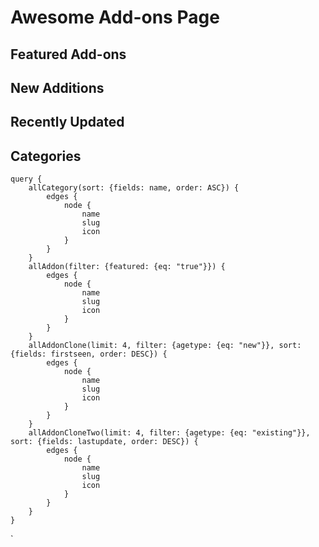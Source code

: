 # Awesome Add-ons Page

## Featured Add-ons

<IconList items={props.data.allAddon.edges} linkroot='/addons/' />

## New Additions

<IconList items={props.data.allAddonClone.edges} linkroot='/addons/' />

## Recently Updated

<IconList items={props.data.allAddonCloneTwo.edges} linkroot='/addons/' />

## Categories

<IconList items={props.data.allCategory.edges} linkroot='/addons/category/' />





    query {
        allCategory(sort: {fields: name, order: ASC}) {
            edges {
                node {
                    name
                    slug
                    icon
                }
            }
        }
        allAddon(filter: {featured: {eq: "true"}}) {
            edges {
                node {
                    name
                    slug
                    icon
                }
            }
        }
        allAddonClone(limit: 4, filter: {agetype: {eq: "new"}}, sort: {fields: firstseen, order: DESC}) {
            edges {
                node {
                    name
                    slug
                    icon
                }
            }
        }
        allAddonCloneTwo(limit: 4, filter: {agetype: {eq: "existing"}}, sort: {fields: lastupdate, order: DESC}) {
            edges {
                node {
                    name
                    slug
                    icon
                }
            }
        }
    }
`